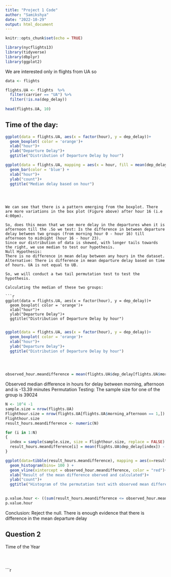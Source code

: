 ---
title: "Project 1 Code"
author: "Samikshya"
date: "2022-10-29"
output: html_document
---

```{r setup, include=FALSE}
knitr::opts_chunk$set(echo = TRUE)
```

```{r}
library(nycflights13)
library(tidyverse)
library(dbplyr)
library(ggplot2)
```
We are interested only in flights from UA so 
```{r}

data <- flights  

flights.UA <- flights  %>%
  filter(carrier == "UA") %>%
  filter(!is.na(dep_delay))
  
head(flights.UA, 10)


```

## Time of the day:  



```{r}
ggplot(data = flights.UA, aes(x = factor(hour), y = dep_delay))+
  geom_boxplot( color = 'orange')+
  xlab("hour")+
  ylab("Departure Delay")+
  ggtitle("Distribution of Departure Delay by hour")
```


```{r}
ggplot(data = flights.UA, mapping = aes(x = hour, fill = mean(dep_delay))) +
  geom_bar(color = 'blue') +
  xlab("hour")+
  ylab("count")+
  ggtitle("Median delay based on hour")
 
           
```
```

We can see that there is a pattern emerging from the boxplot. There are more variations in the box plot (Figure above) after hour 16 (i.e 4:00pm).

So, does this mean that we see more delay in the departures when it is afternoon till the .So we test: Is the difference in between departure delay between two groups (from morning hour 0 - hour 16) till afternoon to midnight (hour 16 - hour 23). 
Since our distribution of data is skewed, with longer tails towards the right, we use median to test our hypothesis. 
Null Hypothesis: 
There is no difference in mean delay between any hours in the dataset. 
Alternative: There is difference in mean departure delay based on time of hours. UA is not equal to UB. 

So, we will conduct a two tail permutation test to test the hypothesis.

Calculating the median of these two groups: 

```{r}
ggplot(data = flights.UA, aes(x = factor(hour), y = dep_delay))+
  geom_boxplot( color = 'orange')+
  xlab("hour")+
  ylab("Departure Delay")+
  ggtitle("Distribution of Departure Delay by hour")
```

```{r}

```




```{r}
ggplot(data = flights.UA, aes(x = factor(hour), y = dep_delay))+
  geom_boxplot( color = 'orange')+
  xlab("hour")+
  ylab("Departure Delay")+
  ggtitle("Distribution of Departure Delay by hour")
  
  
```

```{r}

```


```{r}
observed_hour.meandifference = mean(flights.UA$dep_delay[flights.UA$morning_afternoon == 1], na.rm = TRUE) - mean(flights.UA$dep_delay[flights.UA$afternoon_late == 1], na.rm = TRUE)
```
Observed median difference in hours for delay between morning, afternoon and is -13.39 minutes
Permutation Testing: 
The sample size for one of the group is 39024

```{r}
N <- 10^4 -1
sample.size = nrow(flights.UA)
Flighthour.size = nrow(flights.UA[flights.UA$morning_afternoon == 1,])
Flighthour.size 
result_hours.meandifference <- numeric(N)

for (i in 1:N)
{
  index = sample(sample.size, size = Flighthour.size, replace = FALSE)
  result_hours.meandifference[i] = mean(flights.UA$dep_delay[index]) - mean(flights.UA$dep_delay[-index],)
}
```


```{r}
ggplot(data=tibble(result_hours.meandifference), mapping = aes(x=result_hours.meandifference)) + 
  geom_histogram(bins= 100 ) +
  geom_vline(xintercept = observed_hour.meandifference, color = "red")+
  xlab("Result of the mean difference oberved and calculated")+
  ylab("count")+
  ggtitle("Histogram of the permutation test with observed mean difference in hour")
  
```


```{r}
p.value.hour <- ((sum(result_hours.meandifference <= observed_hour.meandifference) + 1) / (N + 1))*2
p.value.hour 
```


Conclusion: Reject the null. There is enough evidence that there is difference in the mean departure delay 

## Question 2 

Time of the Year 

```{r}
```


```{r}
```


```{r}
```


```{r}
